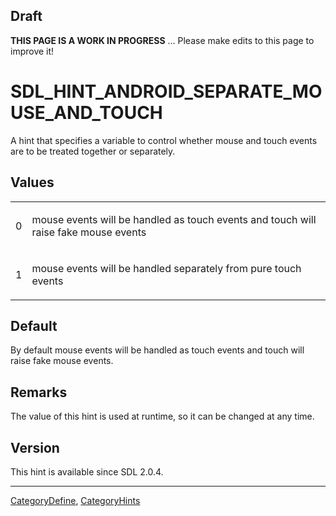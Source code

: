 
== Draft ==

'''THIS PAGE IS A WORK IN PROGRESS''' ... Please make edits to this page to improve it!



<!-- #*^*^*^*^*See https://wiki.libsdl.org/SGEnumerations for details on editing this page*^*^*^*^* -->


= SDL_HINT_ANDROID_SEPARATE_MOUSE_AND_TOUCH =
A hint that specifies a variable to control whether mouse and touch events are to be treated together or separately.




== Values ==
{|
|0
|mouse events will be handled as touch events and touch will raise fake mouse events
|-
|1
|mouse events will be handled separately from pure touch events
|}


== Default ==
By default mouse events will be handled as touch events and touch will raise fake mouse events.


== Remarks ==
The value of this hint is used at runtime, so it can be changed at any time.


== Version ==
This hint is available since SDL 2.0.4.

----
[[CategoryDefine]], [[CategoryHints]]
<!-- #See the Style Guide for instructions on editing the footer. -->
